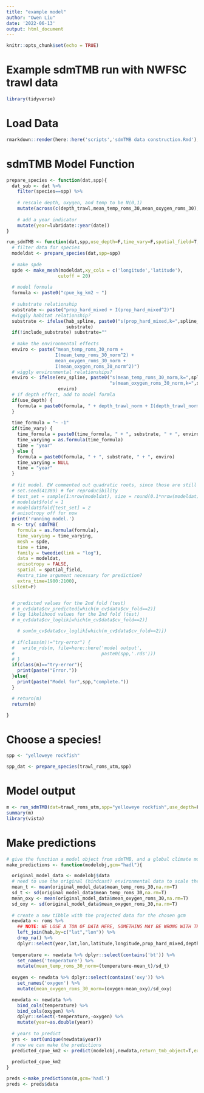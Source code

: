 ```yaml
---
title: "example model"
author: "Owen Liu"
date: '2022-06-13'
output: html_document
---
```


```r
knitr::opts_chunk$set(echo = TRUE)
```

# Example sdmTMB run with NWFSC trawl data
```r
library(tidyverse)
```


# Load Data

```r
rmarkdown::render(here::here('scripts','sdmTMB data construction.Rmd'),quiet=TRUE)
```

# sdmTMB Model Function

```r
prepare_species <- function(dat,spp){
  dat_sub <- dat %>% 
    filter(species==spp) %>% 
    
    # rescale depth, oxygen, and temp to be N(0,1)
    mutate(across(c(depth_trawl,mean_temp_roms_30,mean_oxygen_roms_30),~(scale(.) %>% as.vector()),.names="{.col}_norm")) %>% 
    
    # add a year indicator
    mutate(year=lubridate::year(date))
}
```


```r
run_sdmTMB <- function(dat,spp,use_depth=F,time_vary=F,spatial_field=T,include_substrate=T,hab_spline=F,env_spline=F,spline_k=3){
  # filter data for species
  modeldat <- prepare_species(dat,spp=spp)
  
  # make spde
  spde <- make_mesh(modeldat,xy_cols = c('longitude','latitude'), 
                   cutoff = 20)
  
  # model formula
  formula <- paste0("cpue_kg_km2 ~ ")
  
  # substrate relationship
  substrate <- paste("prop_hard_mixed + I(prop_hard_mixed^2)")
  #wiggly habitat relationship?
  substrate <- ifelse(hab_spline, paste0("s(prop_hard_mixed,k=",spline_k,")"),
                      substrate)
  if(!include_substrate) substrate=""
  
  # make the environmental effects
  enviro <- paste("mean_temp_roms_30_norm + 
                  I(mean_temp_roms_30_norm^2) + 
                  mean_oxygen_roms_30_norm + 
                  I(mean_oxygen_roms_30_norm^2)")
  # wiggly environmental relationships?
  enviro <- ifelse(env_spline, paste0("s(mean_temp_roms_30_norm,k=",spline_k,") + ",
                                      "s(mean_oxygen_roms_30_norm,k=",spline_k,")"),
                   enviro)
  # if depth effect, add to model formla
  if(use_depth) {
    formula = paste0(formula, " + depth_trawl_norm + I(depth_trawl_norm^2)")
  }
  
  time_formula = "~ -1"
  if(time_vary) {
    time_formula = paste0(time_formula, " + ", substrate, " + ", enviro)
    time_varying = as.formula(time_formula)
    time = "year"
  } else {
    formula = paste0(formula, " + ", substrate, " + ", enviro)
    time_varying = NULL
    time = "year"
  }
  
  # fit model. EW commented out quadratic roots, since those are still experimental and won't work for all spp. Also turned
  # set.seed(41389) # for reproducibility
  # test_set = sample(1:nrow(modeldat), size = round(0.1*nrow(modeldat)), replace=FALSE)
  # modeldat$fold = 1
  # modeldat$fold[test_set] = 2
  # anisotropy off for now
  print('running model.')
  m <- try( sdmTMB(
    formula = as.formula(formula),
    time_varying = time_varying,
    mesh = spde,
    time = time,
    family = tweedie(link = "log"),
    data = modeldat,
    anisotropy = FALSE,
    spatial = spatial_field,
    #extra_time argument necessary for prediction?
    extra_time=1980:2100),
  silent=F)


  # predicted values for the 2nd fold (test)
  # m_cv$data$cv_predicted[which(m_cv$data$cv_fold==2)]
  # log likelihood values for the 2nd fold (test)
  # m_cv$data$cv_loglik[which(m_cv$data$cv_fold==2)]

    # sum(m_cv$data$cv_loglik[which(m_cv$data$cv_fold==2)])
  
  # if(class(m)!="try-error") {
  #   write_rds(m, file=here::here('model output',
  #                                paste0(spp,'.rds')))
  # }
  if(class(m)=="try-error"){
    print(paste("Error."))
  }else{
    print(paste("Model for",spp,"complete."))
  }

  # return(m)
  return(m)

}
```

# Choose a species!

```r
spp <- "yelloweye rockfish"

spp_dat <- prepare_species(trawl_roms_utm,spp)

```

# Model output

```r
m <- run_sdmTMB(dat=trawl_roms_utm,spp="yelloweye rockfish",use_depth=F,env_spline=T)
summary(m)
library(vista)
```

# Make predictions

```r
# give the function a model object from sdmTMB, and a global climate model, either 'hadl','gfdl', 'ipsl'
make_predictions <- function(modelobj,gcm="hadl"){

  original_model_data <- modelobj$data
  # need to use the original (hindcast) environmental data to scale the projected data
  mean_t <- mean(original_model_data$mean_temp_roms_30,na.rm=T)
  sd_t <- sd(original_model_data$mean_temp_roms_30,na.rm=T)
  mean_oxy <- mean(original_model_data$mean_oxygen_roms_30,na.rm=T)
  sd_oxy <- sd(original_model_data$mean_oxygen_roms_30,na.rm=T)
  
  # create a new tibble with the projected data for the chosen gcm
  newdata <- roms %>% 
    ## NOTE: WE LOSE A TON OF DATA HERE, SOMETHING MAY BE WRONG WITH THE HABITAT DATA
    left_join(hab,by=c("lat","lon")) %>% 
    drop_na() %>% 
    dplyr::select(year,lat,lon,latitude,longitude,prop_hard_mixed,depth_m,contains(paste0("30d_",gcm)))
  
  temperature <- newdata %>% dplyr::select(contains('bt')) %>% 
    set_names('temperature') %>% 
    mutate(mean_temp_roms_30_norm=(temperature-mean_t)/sd_t)
  
  oxygen <- newdata %>% dplyr::select(contains('oxy')) %>% 
    set_names('oxygen') %>% 
    mutate(mean_oxygen_roms_30_norm=(oxygen-mean_oxy)/sd_oxy)

  newdata <- newdata %>% 
    bind_cols(temperature) %>% 
    bind_cols(oxygen) %>% 
    dplyr::select(-temperature,-oxygen) %>%
    mutate(year=as.double(year))
  
  # years to predict
  yrs <- sort(unique(newdata$year))
  # now we can make the predictions
  predicted_cpue_km2 <- predict(modelobj,newdata,return_tmb_object=T,extra_time=yrs)
  
  predicted_cpue_km2
}
```

```r
preds <-make_predictions(m,gcm='hadl')
preds <- preds$data
```



